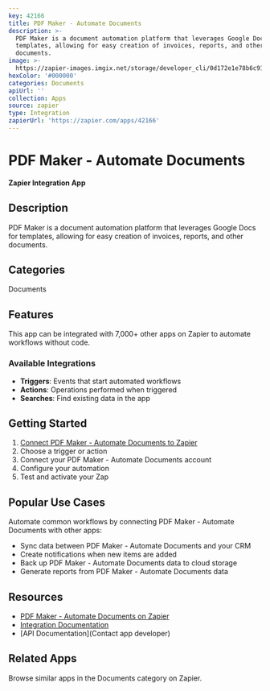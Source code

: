 ```yaml
---
key: 42166
title: PDF Maker - Automate Documents
description: >-
  PDF Maker is a document automation platform that leverages Google Docs for
  templates, allowing for easy creation of invoices, reports, and other
  documents.
image: >-
  https://zapier-images.imgix.net/storage/developer_cli/0d172e1e78b6c91aaf8cc96e67ffb26d.png?auto=format%2Ccompress&ixlib=python-3.0.0&q=50
hexColor: '#000000'
categories: Documents
apiUrl: ''
collection: Apps
source: zapier
type: Integration
zapierUrl: 'https://zapier.com/apps/42166'
---
```

# PDF Maker - Automate Documents

**Zapier Integration App**

## Description

PDF Maker is a document automation platform that leverages Google Docs for templates, allowing for easy creation of invoices, reports, and other documents.

## Categories

Documents

## Features

This app can be integrated with 7,000+ other apps on Zapier to automate workflows without code.

### Available Integrations

- **Triggers**: Events that start automated workflows
- **Actions**: Operations performed when triggered
- **Searches**: Find existing data in the app

## Getting Started

1. [Connect PDF Maker - Automate Documents to Zapier](https://zapier.com/apps/42166)
2. Choose a trigger or action
3. Connect your PDF Maker - Automate Documents account
4. Configure your automation
5. Test and activate your Zap

## Popular Use Cases

Automate common workflows by connecting PDF Maker - Automate Documents with other apps:

- Sync data between PDF Maker - Automate Documents and your CRM
- Create notifications when new items are added
- Back up PDF Maker - Automate Documents data to cloud storage
- Generate reports from PDF Maker - Automate Documents data

## Resources

- [PDF Maker - Automate Documents on Zapier](https://zapier.com/apps/42166)
- [Integration Documentation](https://zapier.com/apps/42166/integrations)
- [API Documentation](Contact app developer)

## Related Apps

Browse similar apps in the Documents category on Zapier.
